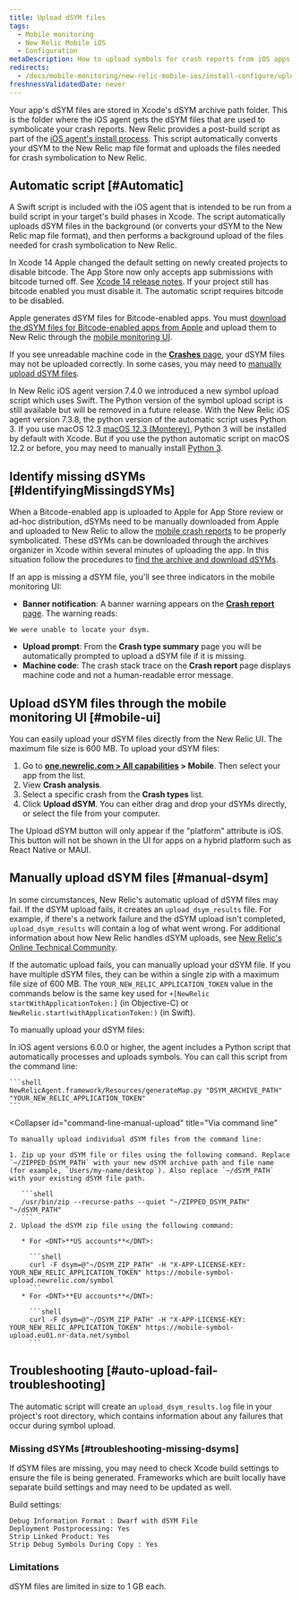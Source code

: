```yaml
---
title: Upload dSYM files
tags:
  - Mobile monitoring
  - New Relic Mobile iOS
  - Configuration
metaDescription: How to upload symbols for crash reports from iOS apps monitored with New Relic mobile monitoring.
redirects:
  - /docs/mobile-monitoring/new-relic-mobile-ios/install-configure/upload-dsyms-bitcode-apps
freshnessValidatedDate: never
---
```


Your app's dSYM files are stored in Xcode's dSYM archive path folder. This is the folder where the iOS agent gets the dSYM files that are used to symbolicate your crash reports.
New Relic provides a post-build script as part of the [iOS agent's install process](/docs/mobile-monitoring/new-relic-mobile-ios/installation/spm-installation/#configure-using-swift-package-manager).
This script automatically converts your dSYM to the New Relic map file format and uploads the files needed for crash symbolication to New Relic.

## Automatic script [#Automatic]

A Swift script is included with the iOS agent that is intended to be run from a build script in your target's build phases in Xcode.
The script automatically uploads dSYM files in the background (or converts your dSYM to the New Relic map file format), and then performs a background upload of the files needed for crash symbolication to New Relic.

In Xcode 14 Apple changed the default setting on newly created projects to disable bitcode. The App Store now only accepts app submissions with bitcode turned off. See [Xcode 14 release notes](https://developer.apple.com/documentation/xcode-release-notes/xcode-14-release-notes).
If your project still has bitcode enabled you must disable it. The automatic script requires bitcode to be disabled.

Apple generates dSYM files for Bitcode-enabled apps. You must [download the dSYM files for Bitcode-enabled apps from Apple](/docs/mobile-monitoring/new-relic-mobile-ios/install-configure/retrieve-upload-dsyms-bitcode-enabled-apps) and upload them to New Relic through the [mobile monitoring UI](#mobile-ui).

If you see unreadable machine code in the [<DNT>**Crashes**</DNT> page](/docs/mobile-monitoring/mobile-monitoring-ui/crashes/mobile-apps-crashes-dashboard), your dSYM files may not be uploaded correctly. In some cases, you may need to [manually upload dSYM files](#manual-dsym).

In New Relic iOS agent version 7.4.0 we introduced a new symbol upload script which uses Swift. The Python version of the symbol upload script is still available but will be removed in a future release.
With the New Relic iOS agent version 7.3.8, the python version of the automatic script uses Python 3. If you use macOS 12.3 [macOS 12.3 (Monterey)](https://developer.apple.com/documentation/macos-release-notes/macos-12_3-release-notes), Python 3 will be installed by default with Xcode. But if you use the python automatic script on macOS 12.2 or before, you may need to manually install [Python 3](https://www.python.org/downloads/mac-osx/).

## Identify missing dSYMs [#IdentifyingMissingdSYMs]

When a Bitcode-enabled app is uploaded to Apple for App Store review or ad-hoc distribution, dSYMs need to be manually downloaded from Apple and uploaded to New Relic to allow the [mobile crash reports](/docs/mobile-monitoring/new-relic-mobile/getting-started/ios-agent-crash-reporting) to be properly symbolicated. These dSYMs can be downloaded through the archives organizer in Xcode within several minutes of uploading the app. In this situation follow the procedures to [find the archive and download dSYMs](#Archive).

If an app is missing a dSYM file, you'll see three indicators in the mobile monitoring UI:

* <DNT>**Banner notification**</DNT>: A banner warning appears on the [<DNT>**Crash report**</DNT> page](/docs/mobile-monitoring/mobile-monitoring-ui/crashes/mobile-apps-crash-report-dashboard). The warning reads:

```
We were unable to locate your dsym.
```

* <DNT>**Upload prompt**</DNT>: From the <DNT>**Crash type summary**</DNT> page you will be automatically prompted to upload a dSYM file if it is missing.
* <DNT>**Machine code**</DNT>: The crash stack trace on the <DNT>**Crash report**</DNT> page displays machine code and not a human-readable error message.

## Upload dSYM files through the mobile monitoring UI [#mobile-ui]

You can easily upload your dSYM files directly from the New Relic UI. The maximum file size is 600 MB. To upload your dSYM files:

1. Go to <DNT>**[one.newrelic.com > All capabilities](https://one.newrelic.com/all-capabilities) > Mobile**</DNT>. Then select your app from the list.
2. View <DNT>**Crash analysis**</DNT>.
3. Select a specific crash from the <DNT>**Crash types**</DNT> list.
4. Click <DNT>**Upload dSYM**</DNT>. You can either drag and drop your dSYMs directly, or select the file from your computer.

<Callout variant="important">
  The Upload dSYM button will only appear if the "platform" attribute is iOS. This button will not be shown in the UI for apps on a hybrid platform such as React Native or MAUI.
</Callout>

## Manually upload dSYM files [#manual-dsym]

In some circumstances, New Relic's automatic upload of dSYM files may fail. If the dSYM upload fails, it creates an `upload_dsym_results` file. For example, if there's a network failure and the dSYM upload isn't completed, `upload_dsym_results` will contain a log of what went wrong. For additional information about how New Relic handles dSYM uploads, see [New Relic's Online Technical Community](https://discuss.newrelic.com/t/relic-solution-ios-dsym-upload-deep-dive/42513).

If the automatic upload fails, you can manually upload your dSYM file. If you have multiple dSYM files, they can be within a single zip with a maximum file size of 600 MB. The `YOUR_NEW_RELIC_APPLICATION_TOKEN` value in the commands below is the same key used for `+[NewRelic startWithApplicationToken:]` (in Objective-C) or `NewRelic.start(withApplicationToken:)` (in Swift).

To manually upload your dSYM files:

<CollapserGroup>
  <Collapser
    id="python-manual-upload"
    title="Via Python script (agent versions 6.0.0 or higher)"
  >
    In iOS agent versions 6.0.0 or higher, the agent includes a Python script that automatically processes and uploads symbols. You can call this script from the command line:

    ```shell
    NewRelicAgent.framework/Resources/generateMap.py "DSYM_ARCHIVE_PATH" "YOUR_NEW_RELIC_APPLICATION_TOKEN"
    ```
  </Collapser>

  <Collapser
    id="command-line-manual-upload"
    title="Via command line"
  >
    To manually upload individual dSYM files from the command line:

    1. Zip up your dSYM file or files using the following command. Replace `~/ZIPPED_DSYM_PATH` with your new dSYM archive path and file name (for example, `Users/my-name/desktop`). Also replace `~/dSYM_PATH` with your existing dSYM file path.

       ```shell
       /usr/bin/zip --recurse-paths --quiet "~/ZIPPED_DSYM_PATH" "~/dSYM_PATH"
       ```
    2. Upload the dSYM zip file using the following command:

       * For <DNT>**US accounts**</DNT>:

         ```shell
         curl -F dsym=@"~/DSYM_ZIP_PATH" -H "X-APP-LICENSE-KEY: YOUR_NEW_RELIC_APPLICATION_TOKEN" https://mobile-symbol-upload.newrelic.com/symbol
         ```
       * For <DNT>**EU accounts**</DNT>:

         ```shell
         curl -F dsym=@"~/DSYM_ZIP_PATH" -H "X-APP-LICENSE-KEY: YOUR_NEW_RELIC_APPLICATION_TOKEN" https://mobile-symbol-upload.eu01.nr-data.net/symbol
         ```
  </Collapser>
</CollapserGroup>

## Troubleshooting [#auto-upload-fail-troubleshooting]

The automatic script will create an `upload_dsym_results.log` file in your project's root directory, which  contains information about any failures that occur during symbol upload.

### Missing dSYMs [#troubleshooting-missing-dsyms]

If dSYM files are missing, you may need to check Xcode build settings to ensure the file is being generated. Frameworks which are built locally have separate build settings and may need to be updated as well.

Build settings:

```
Debug Information Format : Dwarf with dSYM File
Deployment Postprocessing: Yes
Strip Linked Product: Yes
Strip Debug Symbols During Copy : Yes
```

### Limitations

dSYM files are limited in size to 1 GB each. 
